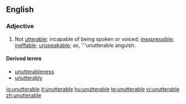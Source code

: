 ==English==

===Adjective===
{{en-adj}}

# Not [[utterable]]; incapable of being spoken or voiced; [[inexpressible]]; [[ineffable]]; [[unspeakable]]; as, '''unutterable anguish.

====Derived terms====
* [[unutterableness]]
* [[unutterably]]

[[io:unutterable]]
[[it:unutterable]]
[[hu:unutterable]]
[[te:unutterable]]
[[vi:unutterable]]
[[zh:unutterable]]
